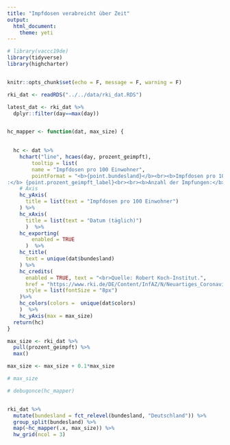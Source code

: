 ```yaml
---
title: "Impfdosen verabreicht über Zeit"
output: 
  html_document:
    theme: yeti
---
```


```r
# library(vaccc19de)
library(tidyverse)
library(highcharter)


knitr::opts_chunk$set(echo = F, message = F, warning = F)

rki_dat <- readRDS("../../data/rki_dat.RDS")

latest_dat <- rki_dat %>% 
  dplyr::filter(day==max(day))


hc_mapper <- function(dat, max_size) {

  
  hc <- dat %>% 
    hchart("line", hcaes(day, prozent_geimpft),
        tooltip = list(
        name = "Impfdosen pro 100 Einwohner",
        pointFormat = "<b>{point.bundesland}</b><br><b>Impfdosen pro 100 Einwohner
:</b> {point.prozent_geimpft_label}<br><br><b>Anzahl der Impfungen:</b> {point.impfungen_kumulativ_label}")) %>%
    # Axis
    hc_yAxis(
      title = list(text = "Impfdosen pro 100 Einwohner")
    ) %>% 
    hc_xAxis(
      title = list(text = "Datum (täglich)")
      )  %>% 
    hc_exporting(
        enabled = TRUE
      )  %>% 
    hc_title(
      text = unique(dat$bundesland)
    ) %>% 
    hc_credits(
      enabled = TRUE, text = "<br>Quelle: Robert Koch-Institut.",
      href = "https://www.rki.de/DE/Content/InfAZ/N/Neuartiges_Coronavirus/Daten/Impfquoten-Tab.html",
      style = list(fontSize = "8px")
    )%>%
    hc_colors(colors =  unique(dat$colors)
    )  %>% 
    hc_yAxis(max = max_size)  
  return(hc)
}

max_size <- rki_dat %>% 
  pull(prozent_geimpft) %>% 
  max()

max_size <- max_size + 0.1*max_size

# max_size 

```




```r
# debugonce(hc_mapper)


rki_dat %>% 
  mutate(bundesland = fct_relevel(bundesland, "Deutschland")) %>% 
  group_split(bundesland) %>% 
  map(~hc_mapper(.x, max_size)) %>% 
  hw_grid(ncol = 3)


```
